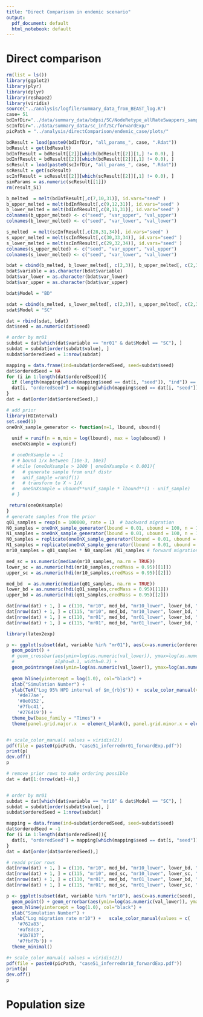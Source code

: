 ```yaml
---
title: "Direct Comparison in endemic scenario"
output:
  pdf_document: default
  html_notebook: default
---
```


# Direct comparison

```r
rm(list = ls())
library(ggplot2)
library(plyr)
library(dplyr)
library(reshape2)
library(viridis)
source("../analysis/logfile/summary_data_from_BEAST_log.R")
case= 51
bdInfDir="../data/summary_data/bdpsi/SC/NodeRetype_allRateSwappers_samplingChangeTime/"
scInfDir="../data/summary_data/sc_inf/SC/forwardExp/"
picPath = "../analysis/directComparison/endemic_case/plots/"
```

```r
bdResult = load(paste0(bdInfDir, "all_params_", case, ".Rdat"))
bdResult = get(bdResult)
bdInfResult = bdResult[[2]][which(bdResult[[2]][1,] != 0.0), ]
bdInfResult = bdResult[[2]][which(bdResult[[2]][,1] != 0.0), ]
scResult = load(paste0(scInfDir, "all_params_", case, ".Rdat"))
scResult = get(scResult)
scInfResult = scResult[[2]][which(scResult[[2]][,1] != 0.0), ]
simParams = as.numeric(scResult[[1]])
rm(result_51)
```

```r
b_melted  = melt(bdInfResult[,c(7,10,31)], id.vars="seed" )
b_upper_melted = melt(bdInfResult[,c(9,12,31)], id.vars="seed" )
b_lower_melted = melt(bdInfResult[,c(8,11,31)], id.vars="seed" )
colnames(b_upper_melted) <- c("seed", "var_upper", "val_upper")
colnames(b_lower_melted) <- c("seed", "var_lower", "val_lower")

s_melted  = melt(scInfResult[,c(28,31,34)], id.vars="seed" )
s_upper_melted = melt(scInfResult[,c(30,33,34)], id.vars="seed" )
s_lower_melted = melt(scInfResult[,c(29,32,34)], id.vars="seed" )
colnames(s_upper_melted) <- c("seed", "var_upper", "val_upper")
colnames(s_lower_melted) <- c("seed", "var_lower", "val_lower")

bdat = cbind(b_melted, b_lower_melted[, c(2,3)], b_upper_melted[, c(2,3)])
bdat$variable = as.character(bdat$variable)
bdat$var_lower = as.character(bdat$var_lower)
bdat$var_upper = as.character(bdat$var_upper)

bdat$Model = "BD"

sdat = cbind(s_melted, s_lower_melted[, c(2,3)], s_upper_melted[, c(2,3)])
sdat$Model = "SC"

dat = rbind(sdat, bdat)
dat$seed = as.numeric(dat$seed)
```

```r
# order by mr01
subdat = dat[which(dat$variable == "mr01" & dat$Model == "SC"), ]
subdat = subdat[order(subdat$value), ]
subdat$orderedSeed = 1:nrow(subdat)

mapping = data.frame(ind=subdat$orderedSeed, seed=subdat$seed)
dat$orderedSeed = NA
for (i in 1:length(dat$orderedSeed)){
  if (length(mapping[which(mapping$seed == dat[i, "seed"]), "ind"]) == 0){next()}
  dat[i, "orderedSeed"] = mapping[which(mapping$seed == dat[i, "seed"]), "ind"]
}
dat = dat[order(dat$orderedSeed),]
```


```r
# add prior
library(HDInterval)
set.seed(1)
oneOnX_sample_generator <- function(n=1, lbound, ubound){
  
  unif = runif(n = n,min = log(lbound), max = log(ubound) )
  oneOnXsample = exp(unif)

  # oneOnXsample = -1
  # # bound 1/x between [10e-3, 10e3]
  # while (oneOnXsample > 1000 | oneOnXsample < 0.001){
  #   # generate sample from unif distr
  #   unif_sample =runif(1)
  #   # transform to X ~ 1/X
  #   oneOnXsample = ubound**unif_sample * lbound**(1 - unif_sample)
  # }

 return(oneOnXsample)
}
# generate samples from the prior
q01_samples = rexp(n = 100000, rate = 1)  # backward migration 
N0_samples = oneOnX_sample_generator(lbound = 0.01, ubound = 100, n = 100000)
N1_samples = oneOnX_sample_generator(lbound = 0.01, ubound = 100, n = 100000)
N0_samples = replicate(oneOnX_sample_generator(lbound = 0.01, ubound = 100), n = 100000)
N1_samples = replicate(oneOnX_sample_generator(lbound = 0.01, ubound = 100), n = 100000)
mr10_samples = q01_samples * N0_samples /N1_samples # forward migration

med_sc = as.numeric(median(mr10_samples, na.rm = TRUE))
lower_sc = as.numeric(hdi(mr10_samples,credMass = 0.95)[[1]])
upper_sc = as.numeric(hdi(mr10_samples,credMass = 0.95)[[2]])

med_bd  = as.numeric(median(q01_samples, na.rm = TRUE))
lower_bd = as.numeric(hdi(q01_samples,credMass = 0.95)[[1]])
upper_bd = as.numeric(hdi(q01_samples,credMass = 0.95)[[2]])

dat[nrow(dat) + 1, ] = c(110, "mr10", med_bd, "mr10_lower", lower_bd, "mr10_upper", upper_bd, "BD_Prior",110)
dat[nrow(dat) + 1, ] = c(115, "mr10", med_bd, "mr10_lower", lower_bd, "mr10_upper", upper_bd, "SC_Prior", 115)
dat[nrow(dat) + 1, ] = c(110, "mr01", med_bd, "mr01_lower", lower_bd, "mr01_upper", upper_bd, "BD_Prior",110)
dat[nrow(dat) + 1, ] = c(115, "mr01", med_bd, "mr01_lower", lower_bd, "mr01_upper", upper_bd, "SC_Prior", 115)

```

```r
library(latex2exp)

p <- ggplot(subset(dat, variable %in% "mr01"), aes(x=as.numeric(orderedSeed), y=log(as.numeric(value)), col = Model ))+
  geom_point() + 
  # geom_crossbar(aes(ymin=log(as.numeric(val_lower)), ymax=log(as.numeric(val_upper)), fill = Model),
  #               alpha=0.1, width=0.2) +
  geom_pointrange(aes(ymin=log(as.numeric(val_lower)), ymax=log(as.numeric(val_upper))), shape=21, fatten = .5, size = 1.8, alpha = 0.5 ) +
  
  geom_hline(yintercept = log(1.0), col="black") +
  xlab("Simulation Number") + 
  ylab(TeX("Log 95% HPD interval of $m_{rb}$")) +  scale_color_manual(values = c(
    '#de77ae',
    '#8e0152',
    '#7fbc41',
    '#276419')) +
  theme_bw(base_family = "Times") + 
  theme(panel.grid.major.x  = element_blank(), panel.grid.minor.x = element_blank(), legend.title = element_blank())


#+ scale_color_manual( values = viridis(2))
pdf(file = paste0(picPath, "case51_inferredmr01_forwardExp.pdf"))
print(p)
dev.off()
p
```


```r
# remove prior rows to make ordering possible
dat = dat[1:(nrow(dat)-4),]


# order by mr01
subdat = dat[which(dat$variable == "mr10" & dat$Model == "SC"), ]
subdat = subdat[order(subdat$value), ]
subdat$orderedSeed = 1:nrow(subdat)

mapping = data.frame(ind=subdat$orderedSeed, seed=subdat$seed)
dat$orderedSeed = -1
for (i in 1:length(dat$orderedSeed)){
  dat[i, "orderedSeed"] = mapping[which(mapping$seed == dat[i, "seed"]), "ind"]
}
dat = dat[order(dat$orderedSeed),]

# readd prior rows
dat[nrow(dat) + 1, ] = c(110, "mr10", med_bd, "mr10_lower", lower_bd, "mr10_upper", upper_bd, "BD_Prior",110)
dat[nrow(dat) + 1, ] = c(115, "mr10", med_sc, "mr10_lower", lower_sc, "mr10_upper", upper_sc, "SC_Prior", 115)
dat[nrow(dat) + 1, ] = c(110, "mr01", med_bd, "mr01_lower", lower_bd, "mr01_upper", upper_bd, "BD_Prior",110)
dat[nrow(dat) + 1, ] = c(115, "mr01", med_sc, "mr01_lower", lower_sc, "mr01_upper", upper_sc, "SC_Prior", 115)

```




```r
p <- ggplot(subset(dat, variable %in% "mr10"), aes(x=as.numeric(seed), y=log(as.numeric(value)), col = Model, ))+ 
  geom_point() + geom_errorbar(aes(ymin=log(as.numeric(val_lower)), ymax=log(as.numeric(val_upper))), alpha=0.4) +
  geom_hline(yintercept = log(1.0), col="black") +
  xlab("Simulation Number") + 
  ylab("Log migration rate mr10") +   scale_color_manual(values = c(
    '#762a83',
    '#af8dc3',
    '#1b7837',
    '#7fbf7b')) +
  theme_minimal() 

#+ scale_color_manual( values = viridis(2))
pdf(file = paste0(picPath, "case51_inferredmr10_forwardExp.pdf"))
print(p)
dev.off()
p
```

# Population size


<!-- ```{r} -->
<!-- b_melted  = melt(bdInfResult[,c(19,22,31)], id.vars="seed" ) -->
<!-- b_upper_melted = melt(bdInfResult[,c(21,24,31)], id.vars="seed" ) -->
<!-- b_lower_melted = melt(bdInfResult[,c(20,23,31)], id.vars="seed" ) -->
<!-- colnames(b_upper_melted) <- c("seed", "var_upper", "val_upper") -->
<!-- colnames(b_lower_melted) <- c("seed", "var_lower", "val_lower") -->

<!-- s_melted  = melt(scInfResult[,c(1,4,28)], id.vars="seed" ) -->
<!-- s_upper_melted = melt(scInfResult[,c(3,6,28)], id.vars="seed" ) -->
<!-- s_lower_melted = melt(scInfResult[,c(2,5,28)], id.vars="seed" ) -->
<!-- colnames(s_upper_melted) <- c("seed", "var_upper", "val_upper") -->
<!-- colnames(s_lower_melted) <- c("seed", "var_lower", "val_lower") -->

<!-- bdat = cbind(b_melted, b_lower_melted[, c(2,3)], b_upper_melted[, c(2,3)]) -->

<!-- bdat$Model = "BD" -->

<!-- sdat = cbind(s_melted, s_lower_melted[, c(2,3)], s_upper_melted[, c(2,3)]) -->
<!-- sdat$Model = "SC" -->
<!-- #calculate cumulative population size over sampling period -->
<!-- sdat[, c(3,5,7)] = sdat[, c(3,5,7)] * 10 -->

<!-- dat = rbind(sdat, bdat) -->
<!-- dat$seed = as.numeric(dat$seed) -->

<!-- # order by N0 -->
<!-- subdat = dat[which(dat$variable == "N0" & dat$Model == "SC"), ] -->
<!-- subdat = subdat[order(subdat$value), ] -->
<!-- subdat$orderedSeed = 1:nrow(subdat) -->

<!-- mapping = data.frame(ind=subdat$orderedSeed, seed=subdat$seed) -->
<!-- dat$orderedSeed = -1 -->
<!-- for (i in 1:length(dat$orderedSeed)){ -->
<!--   dat[i, "orderedSeed"] = mapping[which(mapping$seed == dat[i, "seed"]), "ind"] -->
<!-- } -->
<!-- dat = dat[order(dat$orderedSeed),] -->
<!-- ``` -->

<!-- ```{r} -->
<!-- p <- ggplot(subset(dat, variable %in% "N0"), aes(x=orderedSeed, y=value, col = Model, )) + -->
<!--   geom_point() + geom_errorbar(aes(ymin=val_lower, ymax=val_upper), alpha=0.4)  + -->
<!--   theme_minimal() + -->
<!--   geom_hline(yintercept = 10/simParams[2]) + -->
<!--   xlab("Simulation Number") + -->
<!--   ylab("cumulative population size N0") +ylim(0,5000) -->

<!-- #+ scale_color_manual( values = viridis(2)) -->

<!-- pdf(file = paste0(picPath, "case51_inferredN0.pdf")) -->
<!-- print(p) -->
<!-- dev.off() -->

<!-- p -->
<!-- ``` -->
<!-- ```{r} -->
<!-- # order by N1 -->
<!-- subdat = dat[which(dat$variable == "N1" & dat$Model == "SC"), ] -->
<!-- subdat = subdat[order(subdat$value), ] -->
<!-- subdat$orderedSeed = 1:nrow(subdat) -->

<!-- mapping = data.frame(ind=subdat$orderedSeed, seed=subdat$seed) -->
<!-- dat$orderedSeed = -1 -->
<!-- for (i in 1:length(dat$orderedSeed)){ -->
<!--   dat[i, "orderedSeed"] = mapping[which(mapping$seed == dat[i, "seed"]), "ind"] -->
<!-- } -->
<!-- dat = dat[order(dat$orderedSeed),] -->
<!-- ``` -->


<!-- ```{r} -->
<!-- p <- ggplot(subset(dat, variable %in% "N1"), aes(x=orderedSeed, y=value, col = Model, )) + -->
<!--   geom_point() + geom_errorbar(aes(ymin=val_lower, ymax=val_upper), alpha=0.4)  + -->
<!--   theme_minimal() + -->
<!--   geom_hline(yintercept = 10/simParams[2]) + -->
<!--   xlab("Simulation Number") + -->
<!--   ylab("cumulative population size N1") +ylim(0,5000) -->

<!-- pdf(file = paste0(picPath, "case51_inferredN1.pdf")) -->
<!-- print(p) -->
<!-- dev.off() -->

<!-- #+ scale_color_manual( values = viridis(2)) -->
<!-- p -->
<!-- ``` -->